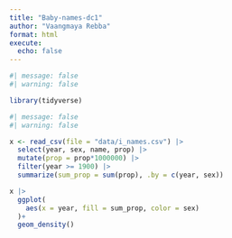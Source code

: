 ```yaml
---
title: "Baby-names-dc1"
author: "Vaangmaya Rebba"
format: html
execute: 
  echo: false
---
```


```r
#| message: false
#| warning: false

library(tidyverse)
```

```r
#| message: false
#| warning: false

x <- read_csv(file = "data/i_names.csv") |> 
  select(year, sex, name, prop) |> 
  mutate(prop = prop*1000000) |>
  filter(year >= 1900) |> 
  summarize(sum_prop = sum(prop), .by = c(year, sex))

x |> 
  ggplot(
    aes(x = year, fill = sum_prop, color = sex)
  )+
  geom_density()

```

